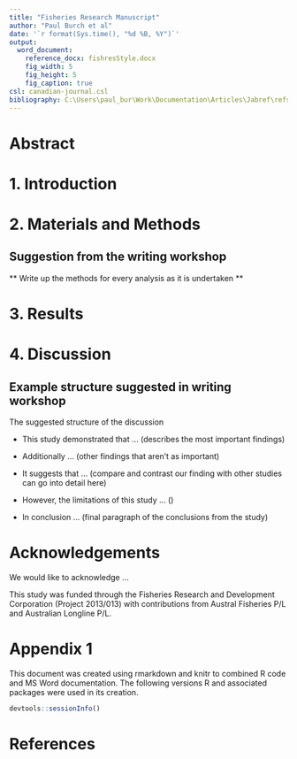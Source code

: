 ```yaml
---
title: "Fisheries Research Manuscript"
author: "Paul Burch et al"
date: '`r format(Sys.time(), "%d %B, %Y")`'
output:
  word_document:
    reference_docx: fishresStyle.docx
    fig_width: 5
    fig_height: 5
    fig_caption: true
csl: canadian-journal.csl
bibliography: C:\Users\paul_bur\Work\Documentation\Articles\Jabref\refs.bib
---
```


# Abstract


# 1. Introduction


# 2. Materials and Methods

## Suggestion from the writing workshop 

** Write up the methods for every analysis as it is undertaken **


# 3. Results


# 4. Discussion

## Example structure suggested in writing workshop 

The suggested structure of the discussion

* This study demonstrated that ... (describes the most important findings)

* Additionally ... (other findings that aren't as important)
    
* It suggests that ... (compare and contrast our finding with other studies can go into detail here)
    
* However, the limitations of this study ... ()
    
* In conclusion ... (final paragraph of the conclusions from the study)



# Acknowledgements

We would like to acknowledge ...

This study was funded through the Fisheries Research and Development Corporation
(Project 2013/013) with contributions from Austral Fisheries P/L and Australian Longline P/L.


# Appendix 1

This document was created using rmarkdown and knitr to combined R code and MS Word documentation. The following versions R and associated packages were used in its creation.


```r
devtools::sessionInfo()
```



# References